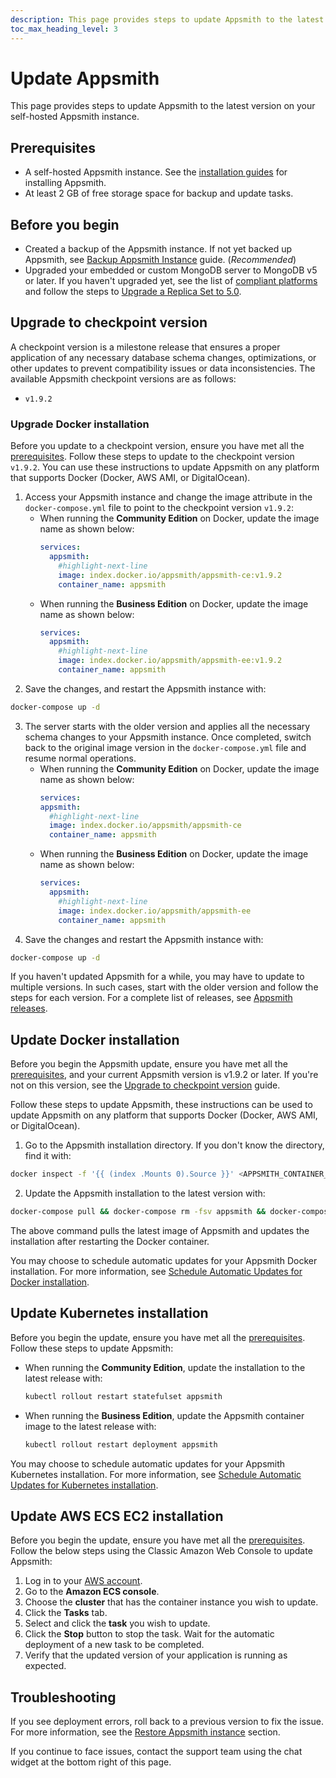 ```yaml
---
description: This page provides steps to update Appsmith to the latest version on your self-hosted Appsmith instance.
toc_max_heading_level: 3
---
```


# Update Appsmith

This page provides steps to update Appsmith to the latest version on your self-hosted Appsmith instance.

## Prerequisites

* A self-hosted Appsmith instance. See the [installation guides](/getting-started/setup/installation-guides) for installing Appsmith.
* At least 2 GB of free storage space for backup and update tasks.

## Before you begin

* Created a backup of the Appsmith instance. If not yet backed up Appsmith, see [Backup Appsmith Instance](/getting-started/setup/instance-management/appsmithctl/#backup-instance) guide. (_Recommended_)
* Upgraded your embedded or custom MongoDB server to MongoDB v5 or later. If you haven't upgraded yet, see the list of [compliant platforms](https://www.mongodb.com/docs/manual/administration/production-notes/#platform-support) and follow the steps to [Upgrade a Replica Set to 5.0](https://www.mongodb.com/docs/manual/release-notes/5.0-upgrade-replica-set/).

## Upgrade to checkpoint version

A checkpoint version is a milestone release that ensures a proper application of any necessary database schema changes, optimizations, or other updates to prevent compatibility issues or data inconsistencies. The available Appsmith checkpoint versions are as follows:

  * `v1.9.2`

### Upgrade Docker installation
Before you update to a checkpoint version, ensure you have met all the [prerequisites](#prerequisites). Follow these steps to update to the checkpoint version `v1.9.2`. You can use these instructions to update Appsmith on any platform that supports Docker (Docker, AWS AMI, or DigitalOcean).

1. Access your Appsmith instance and change the image attribute in the `docker-compose.yml` file to point to the checkpoint version `v1.9.2`:
    * When running the **Community Edition** on Docker, update the image name as shown below:
        ```yaml
        services:
          appsmith:
            #highlight-next-line
            image: index.docker.io/appsmith/appsmith-ce:v1.9.2
            container_name: appsmith
        ```
    * When running the **Business Edition** on Docker, update the image name as shown below:
        ```yaml
        services:
          appsmith:
            #highlight-next-line
            image: index.docker.io/appsmith/appsmith-ee:v1.9.2
            container_name: appsmith
        ```
2. Save the changes, and restart the Appsmith instance with:
  ```bash
  docker-compose up -d
  ```
3. The server starts with the older version and applies all the necessary schema changes to your Appsmith instance. Once completed, switch back to the original image version in the `docker-compose.yml` file and resume normal operations.
    * When running the **Community Edition** on Docker, update the image name as shown below:
        ```yaml
        services:
        appsmith:
          #highlight-next-line
          image: index.docker.io/appsmith/appsmith-ce
          container_name: appsmith
        ```
    * When running the **Business Edition** on Docker, update the image name as shown below:
        ```yaml
        services:
          appsmith:
            #highlight-next-line
            image: index.docker.io/appsmith/appsmith-ee
            container_name: appsmith
        ```
4. Save the changes and restart the Appsmith instance with: 
  ```bash
  docker-compose up -d
  ```

If you haven't updated Appsmith for a while, you may have to update to multiple versions. In such cases, start with the older version and follow the steps for each version. For a complete list of releases, see [Appsmith releases](https://github.com/appsmithorg/appsmith/releases).

## Update Docker installation

Before you begin the Appsmith update, ensure you have met all the [prerequisites](#prerequisites), and your current Appsmith version is v1.9.2 or later. If you're not on this version, see the [Upgrade to checkpoint version](#upgrade-to-checkpoint-version) guide.

Follow these steps to update Appsmith, these instructions can be used to update Appsmith on any platform that supports Docker (Docker, AWS AMI, or DigitalOcean).

1. Go to the Appsmith installation directory. If you don't know the directory, find it with:

  ```bash
  docker inspect -f '{{ (index .Mounts 0).Source }}' <APPSMITH_CONTAINER_ID>
  ```
2. Update the Appsmith installation to the latest version with:

  ```bash
  docker-compose pull && docker-compose rm -fsv appsmith && docker-compose up -d
  ```
The above command pulls the latest image of Appsmith and updates the installation after restarting the Docker container.

You may choose to schedule automatic updates for your Appsmith Docker installation. For more information, see [Schedule Automatic Updates for Docker installation](/getting-started/setup/instance-management/maintenance-window#docker).

## Update Kubernetes installation

Before you begin the update, ensure you have met all the [prerequisites](#prerequisites). Follow these steps to update Appsmith:

* When running the **Community Edition**, update the installation to the latest release with:

  ```bash
  kubectl rollout restart statefulset appsmith
  ```
* When running the **Business Edition**, update the Appsmith container image to the latest release with: 

  ```bash
  kubectl rollout restart deployment appsmith
  ```
You may choose to schedule automatic updates for your Appsmith Kubernetes installation. For more information, see [Schedule Automatic Updates for Kubernetes installation](/getting-started/setup/instance-management/maintenance-window#kubernetes ).

## Update AWS ECS EC2 installation

Before you begin the update, ensure you have met all the [prerequisites](#prerequisites). Follow the below steps using the Classic Amazon Web Console to update Appsmith:

1. Log in to your [AWS account](https://console.aws.amazon.com/ecs/).
2. Go to the **Amazon ECS console**.
3. Choose the **cluster** that has the container instance you wish to update.
4. Click the **Tasks** tab.
5. Select and click the **task** you wish to update. 
6. Click the **Stop** button to stop the task. Wait for the automatic deployment of a new task to be completed.
7. Verify that the updated version of your application is running as expected.

## Troubleshooting

If you see deployment errors, roll back to a previous version to fix the issue. For more information, see the [Restore Appsmith instance](/getting-started/setup/instance-management/appsmithctl#restore-instance) section. 

If you continue to face issues, contact the support team using the chat widget at the bottom right of this page.


